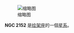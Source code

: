 {{NGCInfoBox|NGCID=NGC 2152|發現者=約翰·弗里德里希·威廉·赫歇爾|發現日期=1834年12月28日|其他編號=ESO 205-15|曆元=J2000.0|赤經=6時0分55秒
|赤緯=-50°44'27"|星座=绘架座|星體=星系|星等=13.9|表面亮度=13.6|藍等=14.8}}
[[File:NGC_2152_DSS.jpg|缩略图]]


'''NGC 2152''' 是[[绘架座|绘架座]]的一個[[星系|星系]]。

{{NGCReference|2152}}
{{Catalogs|NGC=2152}}